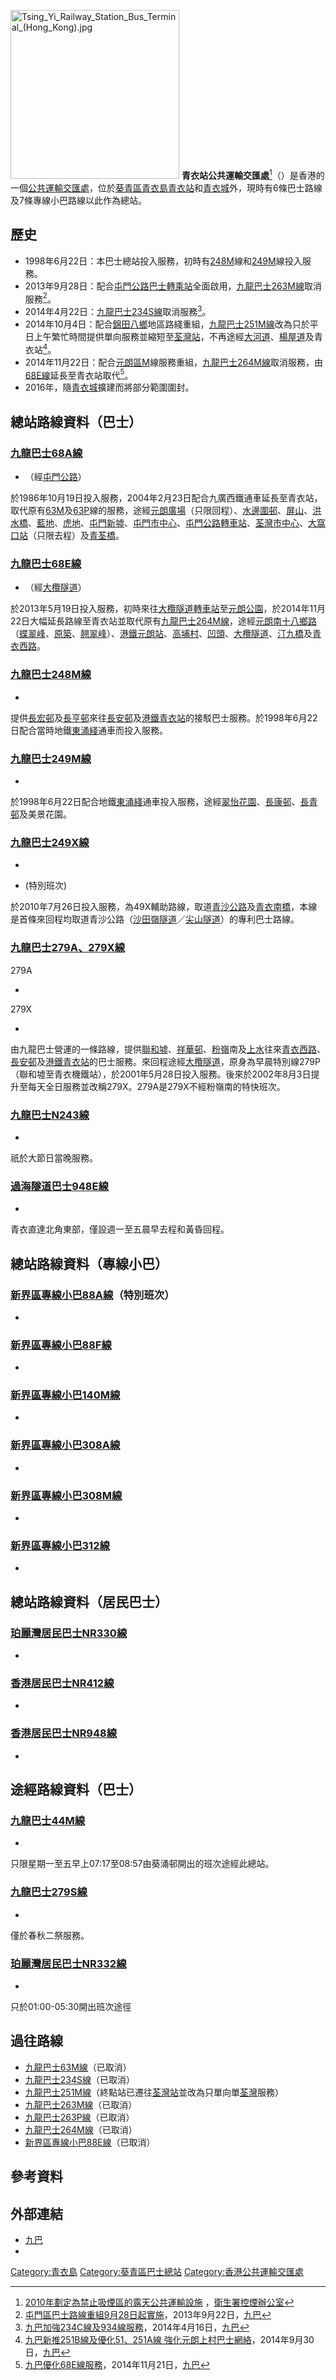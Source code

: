 {{Infobox HK Bus terminus
| image = Tsing Yi Station Public Transport Interchange.jpg
| name = 青衣站公共運輸交匯處
| engname = Tsing Yi Station Public Transport Interchange
| district = [[葵青區|葵青區]]
| area = 長安／青衣站
| street = [[青敬路|青敬路]][[港鐵|港鐵]][[青衣站|青衣站]]和[[青衣城|青衣城]]外
| coordinates = {{Coord|22|21|36.55|N|114|6|26.93|E}}
| opendate = 1998年6月
| terminate = [[九巴|九巴]]<br>[[九龍巴士68A線|68A]]、[[九龍巴士68E線|68E]]、[[九龍巴士248M線|248M]]、[[九龍巴士249M線|249M]]、<br>[[九龍巴士249X線|249X]]、[[九龍巴士279X線|279A]]（終點站，不設回程）、[[九龍巴士279X線|279X]]<br>[[過海隧道巴士|過海隧道巴士]]<br>[[過海隧道巴士948E線|948E]]<br>[[香港小巴|專線小巴]]<br>88A（特別班次）、88F、<br>140M、308A、308M、310M、<br>312
| via = 九巴<br>[[九龍巴士44M線|44M]]、[[九龍巴士279S線|279S]]
| feeder = [[港鐵|港鐵]][[青衣站|青衣站]]（[[東涌綫|東涌綫]]、[[機場快綫_(港鐵)|機場快綫]]） 
| nearbystreets = [[青荃路|青荃路]]、[[青敬路|青敬路]]
| nearbysights = 青衣站、[[青衣城|青衣城]]、[[灝景灣|灝景灣]]、[[長安邨|長安邨]]
| notes =
| alternative = 
| bgcolor = Green
| fontcolor = White 
}}
[[File:Tsing_Yi_Railway_Station_Bus_Terminal_(Hong_Kong).jpg|270px]]
'''青衣站公共運輸交匯處'''<ref>[http://www.tco.gov.hk/tc_chi/legislation/open_air_ptfs_list.html 2010年劃定為禁止吸煙區的露天公共運輸設施] {{Wayback|url=http://www.tco.gov.hk/tc_chi/legislation/open_air_ptfs_list.html |date=20140222013445 }}，[[衛生署控煙辦公室|衛生署控煙辦公室]]</ref>（{{lang-en|'''Tsing Yi Station Public Transport Interchange'''}}）是香港的一個[[公共運輸交匯處|公共運輸交匯處]]，位於[[葵青區|葵青區]][[青衣島|青衣島]][[青衣站|青衣站]]和[[青衣城|青衣城]]外，現時有6條巴士路線及7條專線小巴路線以此作為總站。

==歷史==
*1998年6月22日：本巴士總站投入服務，初時有[[九龍巴士248M線|248M]]線和[[九龍巴士249M線|249M]]線投入服務。
*2013年9月28日：配合[[屯門公路巴士轉乘站|屯門公路巴士轉乘站]]全面啟用，[[九龍巴士263M線|九龍巴士263M線]]取消服務<ref>[http://www.kmb.hk/tc/news/press/archives/news201309221928.html 屯門區巴士路線重組9月28日起實施]，2013年9月22日，[[九巴|九巴]]</ref>。
*2014年4月22日：[[九龍巴士234S線|九龍巴士234S線]]取消服務<ref>[http://www.kmb.hk/tc/news/press/archives/news201404162024.html 九巴加強234C線及934線服務]，2014年4月16日，[[九巴|九巴]]</ref>。
*2014年10月4日：配合[[錦田|錦田]][[八鄉|八鄉]]地區路綫重組，[[九龍巴士251M線|九龍巴士251M線]]改為只於平日上午繁忙時間提供單向服務並縮短至[[荃灣站|荃灣站]]，不再途經[[大河道|大河道]]、[[楊屋道|楊屋道]]及青衣站<ref>[http://www.kmb.hk/tc/news/press/archives/news201409302097.html 九巴新推251B線及優化51、251A線 強化元朗上村巴士網絡]，2014年9月30日，[[九巴|九巴]]</ref>。
*2014年11月22日：配合[[元朗區|元朗區]]M線服務重組，[[九龍巴士264M線|九龍巴士264M線]]取消服務，由[[九龍巴士68E線|68E線]]延長至青衣站取代<ref>[http://www.kmb.hk/tc/news/press/archives/news201411212160.html 九巴優化68E線服務]，2014年11月21日，[[九巴|九巴]]</ref>。
*2016年，隨[[青衣城|青衣城]]擴建而將部分範圍圍封。

==總站路線資料（巴士）==
===[[九龍巴士68A線|九龍巴士68A線]]===
*{{HK Bus Route KLNT|68A|inline}}（經[[屯門公路|屯門公路]]）
於1986年10月19日投入服務，2004年2月23日配合九廣西鐵通車延長至青衣站，取代原有[[九龍巴士63M線|63M]]及[[九龍巴士63P線|63P]]線的服務，途經[[元朗廣場|元朗廣場]]（只限回程）、[[水邊圍邨|水邊圍邨]]、[[屏山_(香港)|屏山]]、[[洪水橋|洪水橋]]、[[藍地|藍地]]、[[虎地|虎地]]、[[屯門新墟|屯門新墟]]、[[屯門市中心|屯門市中心]]、[[屯門公路轉車站|屯門公路轉車站]]、[[荃灣市中心|荃灣市中心]]、[[大窩口站|大窩口站]]（只限去程）及[[青荃橋|青荃橋]]。

===[[九龍巴士68E線|九龍巴士68E線]]===
*{{HK Bus Route KLNT|68E|inline}}（經[[大欖隧道|大欖隧道]]）
於2013年5月19日投入服務，初時來往[[八鄉路巴士總站|大欖隧道轉車站]]至[[元朗公園巴士總站|元朗公園]]，於2014年11月22日大幅延長路線至青衣站並取代原有[[九龍巴士264M線|九龍巴士264M線]]，途經[[元朗南|元朗南]][[十八鄉路|十八鄉路]]（[[蝶翠峰|蝶翠峰]]、[[原築|原築]]、[[翹翠峰|翹翠峰]]）、[[港鐵|港鐵]][[元朗站_(西鐵綫)|元朗站]]、[[高埔村|高埔村]]、[[凹頭|凹頭]]、[[大欖隧道|大欖隧道]]、[[汀九橋|汀九橋]]及[[青衣西路|青衣西路]]。

===[[九龍巴士248M線|九龍巴士248M線]]===
*{{HK Bus Route KLNT|248M|inline}}
提供[[長宏邨|長宏邨]]及[[長亨邨|長亨邨]]來往[[長安邨|長安邨]]及[[港鐵|港鐵]][[青衣站|青衣站]]的接駁巴士服務。於1998年6月22日配合當時地鐵[[東涌綫|東涌綫]]通車而投入服務。

===[[九龍巴士249M線|九龍巴士249M線]]===
*{{HK Bus Route KLNT|249M|inline}}
於1998年6月22日配合地鐵[[東涌綫|東涌綫]]通車投入服務，途經[[翠怡花園|翠怡花園]]、[[長康邨|長康邨]]、[[長青邨|長青邨]]及美景花園。

===[[九龍巴士249X線|九龍巴士249X線]]===
*{{HK Bus Route KLNT|249X|inline}}
*{{HK Bus Route KLNT|249X|special}} (特別班次)
於2010年7月26日投入服務，為49X輔助路線，取道[[青沙公路|青沙公路]]及[[青衣南橋|青衣南橋]]，本線是首條來回程均取道青沙公路（[[沙田嶺隧道|沙田嶺隧道]]／[[尖山隧道|尖山隧道]]）的專利巴士路線。

===[[九龍巴士279X線|九龍巴士279A、279X線]]===
;279A
*{{HK Bus Route KLNT|279A|inline}}

;279X
*{{HK Bus Route KLNT|279X|inline}}
由九龍巴士營運的一條路線，提供[[聯和墟|聯和墟]]、[[祥華邨|祥華邨]]、[[粉嶺|粉嶺]]南及[[上水|上水]]往來[[青衣西路|青衣西路]]、[[長安邨|長安邨]]及[[港鐵|港鐵]][[青衣站|青衣站]]的巴士服務。來回程途經[[大欖隧道|大欖隧道]]，原身為早晨特別線279P（聯和墟至青衣機鐵站），於2001年5月28日投入服務。後來於2002年8月3日提升至每天全日服務並改稱279X。279A是279X不經粉嶺南的特快班次。

===[[九龍巴士N243線|九龍巴士N243線]]===
*{{HK Bus Route KLNT|N243|inline}}
祇於大節日當晚服務。

===[[過海隧道巴士948E線|過海隧道巴士948E線]]===
*{{HK Bus Route Cross Harbour|948E|inline}}
青衣直達北角東部，僅設週一至五晨早去程和黃昏回程。

==總站路線資料（專線小巴）==
===[[新界區專線小巴88A線|新界區專線小巴88A線]]（特別班次）===
*{{HK MiniBus Route NT Show:88A|format=special2}}

===[[新界區專線小巴88F線|新界區專線小巴88F線]]===
*{{HK MiniBus Route NT Show:88F|format=inline}}

===[[新界區專線小巴140M線|新界區專線小巴140M線]]===
*{{HK MiniBus Route NT Show:140M|format=inline}}

===[[新界區專線小巴308A線|新界區專線小巴308A線]]===
*{{HK MiniBus Route NT Show:308A|format=inline}}

===[[新界區專線小巴308M線|新界區專線小巴308M線]]===
*{{HK MiniBus Route NT Show:308M|format=inline}}

===[[新界區專線小巴312線|新界區專線小巴312線]]===
*{{HK MiniBus Route NT Show:312|format=inline}}

==總站路線資料（居民巴士）==
===[[珀麗灣居民巴士NR330線|珀麗灣居民巴士NR330線]]===
*{{HK ResidentBus Route NT Show:NR330|format=inline}}

===[[香港居民巴士NR412線|香港居民巴士NR412線]]===
*{{HK ResidentBus Route NT Show:NR412|format=inline}}

===[[香港居民巴士NR948線|香港居民巴士NR948線]]===
*{{HK ResidentBus Route NT Show:NR948|format=inline}}

==途經路線資料（巴士）==
===[[九龍巴士44M線|九龍巴士44M線]]===
*{{HK Bus Route KLNT|44M|inline}}
只限星期一至五早上07:17至08:57由葵涌邨開出的班次途經此總站。

===[[九龍巴士279S線|九龍巴士279S線]]===
*{{HK Bus Route KLNT|279S|inline}}
僅於春秋二祭服務。

===[[珀麗灣居民巴士NR332線|珀麗灣居民巴士NR332線]]===
*{{HK ResidentBus Route NT Show:NR332|format=inline}}
只於01:00-05:30開出班次途徑

==過往路線==
*[[九龍巴士63M線|九龍巴士63M線]]（已取消）
*[[九龍巴士234S線|九龍巴士234S線]]（已取消）
*[[九龍巴士251M線|九龍巴士251M線]]（終點站已遷往[[荃灣站|荃灣站]]並改為只單向單[[荃灣|荃灣]]服務）
*[[九龍巴士263M線|九龍巴士263M線]]（已取消）
*[[九龍巴士263P線|九龍巴士263P線]]（已取消）
*[[九龍巴士264M線|九龍巴士264M線]]（已取消）
*[[新界區專線小巴88E線|新界區專線小巴88E線]]（已取消）

==參考資料==
{{reflist}}

==外部連結==
{{commonscat|Tsing Yi Station Public Transport Interchange}}
*[http://www.kmb.hk/ 九巴] {{Wayback|url=http://www.kmb.hk/ |date=20121206050156 }}
*{{Wikia|hkbus|香港巴士大典|青衣站公共運輸交匯處}}

{{香港葵青區巴士總站列表}}

[[Category:青衣島|Category:青衣島]]
[[Category:葵青區巴士總站|Category:葵青區巴士總站]]
[[Category:香港公共運輸交匯處|Category:香港公共運輸交匯處]]